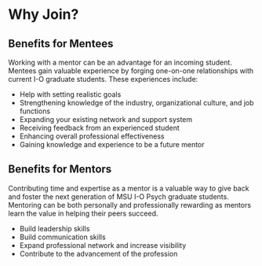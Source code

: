 # Why Join?

## Benefits for Mentees

Working with a mentor can be an advantage for an incoming student.  Mentees gain valuable experience by forging one-on-one relationships with current I-O graduate students. These experiences include: 

* Help with setting realistic goals
* Strengthening knowledge of the industry, organizational culture, and job functions
* Expanding your existing network and support system
* Receiving feedback from an experienced student
* Enhancing overall professional effectiveness
* Gaining knowledge and experience to be a future mentor

## Benefits for Mentors

Contributing time and expertise as a mentor is a valuable way to give back and foster the next generation of MSU I-O Psych graduate students.  Mentoring can be both personally and professionally rewarding as mentors learn the value in helping their peers succeed.  

* Build leadership skills
* Build communication skills
* Expand professional network and increase visibility
* Contribute to the advancement of the profession

